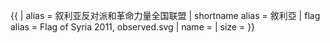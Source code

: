 {{ {{{1<noinclude>|country showdata</noinclude>}}}
| alias = 叙利亚反对派和革命力量全国联盟
| shortname alias = 敘利亞
| flag alias = Flag of Syria 2011, observed.svg
| name = {{{name|}}}
| size = {{{size|}}}
}}